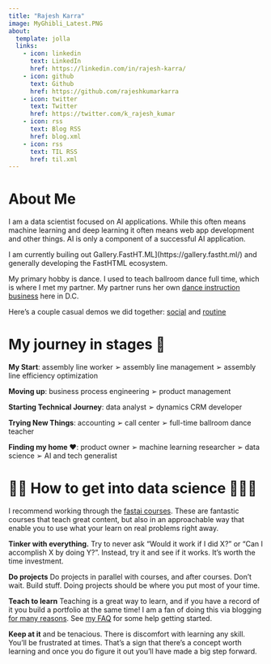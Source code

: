 ---
title: "Rajesh Karra"
image: MyGhibli_Latest.PNG
about:
  template: jolla
  links:
    - icon: linkedin
      text: LinkedIn
      href: https://linkedin.com/in/rajesh-karra/
    - icon: github
      text: Github
      href: https://github.com/rajeshkumarkarra
    - icon: twitter
      text: Twitter
      href: https://twitter.com/k_rajesh_kumar
    - icon: rss
      text: Blog RSS
      href: blog.xml
    - icon: rss
      text: TIL RSS
      href: til.xml
---

# About Me

I am a data scientist focused on AI applications.  While this often means machine learning and deep learning it often means web app development and other things.  AI is only a component of a successful AI application.

I am currently builing out Gallery.FastHT.ML](https://gallery.fastht.ml/) and generally developing the FastHTML ecosystem.

My primary hobby is dance.  I used to teach ballroom dance full time, which is where I met my partner.  My partner runs her own [dance instruction business](https://artofmovementdc.com/) here in D.C.

Here's a couple casual demos we did together: [social](https://youtu.be/nUdMfll0YJo) and [routine](https://youtu.be/Y7R82kgeUbY)

# My journey in stages 🚀

**My Start**:  assembly line worker ➢ assembly line management ➢ assembly line efficiency optimization

**Moving up**: business process engineering ➢ product management

**Starting Technical Journey**: data analyst ➢ dynamics CRM developer

**Trying New Things**: accounting ➢ call center ➢ full-time ballroom dance teacher

**Finding my home ❤️**: product owner ➢ machine learning researcher ➢ data science ➢ AI and tech generalist

# 👨‍💻 How to get into data science 👩🏻‍💻

I recommend working through the [fastai courses](https://course.fast.ai/).  These are fantastic courses that teach great content, but also in an approachable way that enable you to use what your learn on real problems right away.

**Tinker with everything.**  Try to never ask "Would it work if I did X?" or "Can I accomplish X by doing Y?".  Instead, try it and see if it works.  It's worth the time investment.

**Do projects**  Do projects in parallel with courses, and after courses.  Don't wait.  Build stuff.  Doing projects should be where you put most of your time.

**Teach to learn**  Teaching is a great way to learn, and if you have a record of it you build a portfolio at the same time!  I am a fan of doing this via blogging [for many reasons](https://medium.com/@racheltho/why-you-yes-you-should-blog-7d2544ac1045).  See [my FAQ](other/bloggingFAQ.qmd) for some help getting started.

**Keep at it** and be tenacious.  There is discomfort with learning any skill. You'll be frustrated at times.  That's a sign that there's a concept worth learning and once you do figure it out you'll have made a big step forward.
